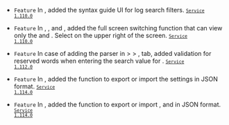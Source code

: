 - <code class="Feature">Feature</code> In <Cmdname sid="side_logSearch" className="uitext" />, added the syntax guide UI for log search filters. <code class='changelog-service'><a href="../release-notes/service/service-1_110_x"><code class='changelog-service'>Service 1.110.0​</code></a></code>

- <code class="Feature">Feature</code> In <Cmdname sid="side_logSearch" className="uitext" />, <Cmdname sid="side_logExplorer" className="uitext" />, and <Cmdname sid="side_logTail" className="uitext" />, added the full screen switching function that can view only the <Cmdname sid="TTL06444" className="uitext" /> and <Cmdname sid="side_log" className="uitext" />. Select <LinkImage img='ic-fullscreen.svg' desc="full screen icon" /> on the upper right of the screen. <code class='changelog-service'><a href="../release-notes/service/service-1_110_x"><code class='changelog-service'>Service 1.110.0​</code></a></code>

- <code class="Feature">Feature</code> In case of adding the parser in <Cmdname sid="side_log" className="uitext" /> &gt; <Cmdname sid="side_logSetting" className="uitext" /> &gt; <Cmdname sid="log_parser_setting_primary" className="uitext" />, tab, added validation for reserved words when entering the search value for <Cmdname sid="ITM06439" className="uitext" />. <code class='changelog-service'><a href="../release-notes/service/service-1_112_x"><code class='changelog-service'>Service 1.112.0​</code></a></code>

- <code class="Feature">Feature</code> In <Cmdname sid="side_logSetting" className="uitext" />, added the function to export or import the <Cmdname sid="TTL06266" className="uitext" /> settings in JSON format. <code class='changelog-service'><a href="../release-notes/service/service-1_114_x"><code class='changelog-service'>Service 1.114.0​</code></a></code>

- <code class="Feature">Feature</code> In <Cmdname sid="side_logSetting" className="uitext" />, added the function to export or import <Cmdname sid="log_parser_setting_primary" className="uitext" />, and <Cmdname sid="log_parser_setting_secondary" className="uitext" /> in JSON format. <code class='changelog-service'><a href="../release-notes/service/service-1_114_x"><code class='changelog-service'>Service 1.114.0​</code></a></code>
